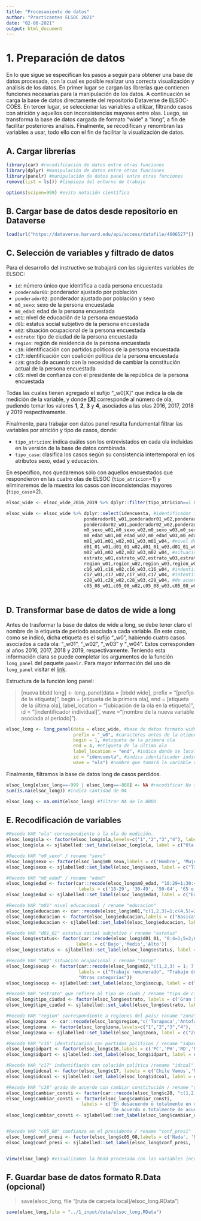 ```yaml
---
title: "Procesamiento de datos"
author: "Practicantes ELSOC 2021"
date: "02-06-2021"
output: html_document
---
```

# 1. Preparación de datos

En lo que sigue se especifican los pasos a seguir para obtener una base de datos procesada, con la cual es posible realizar una correcta visualización y análisis de los datos. En primer lugar se cargan las librerías que contienen funciones necesarias para la manipulación de los datos. A continuación se carga la base de datos directamente del repositorio Dataverse de ELSOC-COES. En tercer lugar, se seleccionar las variables a utilizar, filtrando casos con atrición y aquellos con inconsistencias mayores entre olas. Luego, se transforma la base de datos cargada de formato "wide" a "long", a fin de facilitar posteriores análisis. Finalmente, se recodifican y renombran las variables a usar, todo ello con el fin de facilitar la visualización de datos. 

## A. Cargar librerías
```r
library(car) #recodificación de datos entre otras funciones
library(dplyr) #manipulación de datos entre otras funciones
library(panelr) #manipulación de datos panel entre otras funciones
remove(list = ls()) #limpieza del entorno de trabajo

options(scipen=999) #evita notación científica
```

## B. Cargar base de datos desde repositorio en Dataverse 
```r
load(url("https://dataverse.harvard.edu/api/access/datafile/4606527")) #cargar bbdd desde url oficial alojado en dataverse 
```

## C. Selección de variables y filtrado de datos

Para el desarrollo del instructivo se trabajará con las siguientes variables de ELSOC:

- `id`: número único que identifica a cada persona encuestada
- `ponderador01`: ponderador ajustado por población
- `ponderador02`: ponderador ajustado por población y sexo
- `m0_sexo`: sexo de la persona encuestada
- `m0_edad`: edad de la persona encuestada
- `m01`: nivel de educación de la persona encuestada
- `d01`: estatus social subjetivo de la persona encuestada
- `m02`: situación ocupacional de la persona encuestada
- `estrato`: tipo de ciudad de la persona encuestada
- `region`: región de residencia de la persona encuestada
- `c16`: identificación con partidos políticos de la persona encuestada
- `c17`: identificación con coalición política de la persona encuestada
- `c28`: grado de acuerdo con la necesidad de cambiar la constitución actual de la persona encuestada
- `c05`: nivel de confianza con el presidente de la república de la persona encuestada

Todas las cuales tienen agregado el sufijo "_w0[X]" que indica la ola de medición de la variable, y donde **[X]** corresponde al número de ola, pudiendo tomar los valores **1**, **2**, **3** y **4**, asociados a las olas 2016, 2017, 2018 y 2019 respectivamente. 

Finalmente, para trabajar con datos panel resulta fundamental filtrar las variables por atrición y tipo de casos, donde:

- `tipo_atricion`: indica cuáles son los entrevistados en cada ola incluidas en la versión de la base de datos combinada.
- `tipo_caso`: clasifica los casos según su consistencia intertemporal en los atributos sexo, edad y educación.

En específico, nos quedaremos sólo con aquellos encuestados que respondieron en las cuatro olas de ELSOC (`tipo_atricion`=1) y eliminaremos de la muestra los casos con inconsistencias mayores (`tipo_caso`=2).
 
```r
elsoc_wide <- elsoc_wide_2016_2019 %>% dplyr::filter(tipo_atricion==1 & tipo_caso !=2) #filtrar atrición entre 2016-19 y casos c/inconsistencias mayores

elsoc_wide <- elsoc_wide %>% dplyr::select(idencuesta, #identificador individual
                             ponderador01_w01,ponderador01_w02,ponderador01_w03,ponderador01_w04, #ponderador población
                             ponderador02_w01,ponderador02_w02,ponderador02_w03,ponderador02_w04, #ponderador sexo
                             m0_sexo_w01,m0_sexo_w02,m0_sexo_w03,m0_sexo_w04, #sexo
                             m0_edad_w01,m0_edad_w02,m0_edad_w03,m0_edad_w04, #edad
                             m01_w01,m01_w02,m01_w03,m01_w04, #nivel de educación
                             d01_01_w01,d01_01_w02,d01_01_w03,d01_01_w04, #estatus social subjetivo
                             m02_w01,m02_w02,m02_w03,m02_w04, #situación ocupacional
                             estrato_w01,estrato_w02,estrato_w03,estrato_w04, #ciudad
                             region_w01,region_w02,region_w03,region_w04, #región
                             c16_w01,c16_w02,c16_w03,c16_w04, #indentificación con partido político
                             c17_w01,c17_w02,c17_w03,c17_w04, #intentificación con coalición política
                             c28_w01,c28_w02,c28_w03,c28_w04, #de acuerdo con cambiar la constitución actual
                             c05_08_w01,c05_08_w02,c05_08_w03,c05_08_w04) #confianza en el presidente
                             
```

## D. Transformar base de datos de wide a long

Antes de trasformar la base de datos de wide a long, se debe tener claro el nombre de la etiqueta de periodo asociada a cada variable. En este caso, como se indicó, dicha etiqueta es el sufijo "_w0", habiendo cuatro casos asociados a cada ola: "_w01", "_w02", "_w03" y "_w04". Estos corresponden al años 2016, 2017, 2018 y 2019, respectivamente. Teniendo esta información clara se puede completar los argumentos de la función `long_panel` del paquete `panelr`. Para mayor información del uso de `long_panel` visitar el [link](https://rdrr.io/cran/panelr/man/long_panel.html).

Estructura de la función long panel:

<div class="alert alert-info">

> [nueva bbdd long] <- long_panel(data = [bbdd wide], prefix = "[prefijo de la etiqueta]", begin = [etiqueta de la primera ola], end = [etiqueta de la última ola], label_location = "[ubicación de la ola en la etiqueta]", id = "[indentificador individual]", wave ="[nombre de la nueva variable asociada al periodo]").

</div>
```r
elsoc_long <- long_panel(data = elsoc_wide, #base de datos formato wide
                         prefix = "_w0", #caracteres antes de la etiqueta de cada ola
                         begin = 1, #etiqueta de la primera ola
                         end = 4, #etiqueta de la última ola
                         label_location = "end", #indica donde se localiza la etiqueta asociada a la ola 
                         id = "idencuesta", #indica identificador individual
                         wave = "ola") #nombre que tomará la variable que indica periodo. 
```

Finalmente, filtramos la base de datos long de casos perdidos.
```r
elsoc_long[elsoc_long==-999 | elsoc_long==-888] <- NA #recodificar No sabe y No responde en NA
sum(is.na(elsoc_long)) #indica cantidad de NA

elsoc_long <- na.omit(elsoc_long) #filtrar NA de la BBDD
```
## E. Recodificación de variables
```r

#Recode VAR "ola" correspondiente a la ola de medición.
elsoc_long$ola <- factor(elsoc_long$ola,levels=c("1","2","3","4"), labels = c('2016', '2017', '2018', '2019'))
elsoc_long$ola <- sjlabelled::set_label(elsoc_long$ola, label = c("Ola de Medición")) #etiquetamos variable

#Recode VAR "m0_sexo" / rename "sexo"
elsoc_long$sexo <- factor(elsoc_long$m0_sexo,labels = c('Hombre', 'Mujer'))
elsoc_long$sexo <- sjlabelled::set_label(elsoc_long$sexo, label = c("Tipo de sexo")) #etiquetamos variable

#Recode VAR "m0_edad" / rename "edad"
elsoc_long$edad <- factor(car::recode(elsoc_long$m0_edad, "18:29=1;30:49=2;50:64=3;65:150=4"),
                           labels = c('18-29', '30-49', '50-64', '65 o más'))
elsoc_long$edad <- sjlabelled::set_label(elsoc_long$edad, label = c("Edad en Tramos")) #etiquetamos variable

#Recode VAR "m01" nivel educacional / rename "educacion"
elsoc_long$educacion <- car::recode(elsoc_long$m01,"c(1,2,3)=1;c(4,5)=2;c(6,7)=3;c(8,9,10)=4")
elsoc_long$educacion <- factor(elsoc_long$educacion,labels = c("Basica","Media","Tecnica","Universitaria"))
elsoc_long$educacion <- sjlabelled::set_label(elsoc_long$educacion, label = c("Nivel Educacional")) #etiquetamos variable

#Recode VAR "d01_01" estatus social subjetivo / raneme "estatus"
elsoc_long$estatus<- factor(car::recode(elsoc_long$d01_01, "0:4=1;5=2;6:10=3"),
                          labels = c('Bajo','Medio','Alto'))
elsoc_long$estatus <- sjlabelled::set_label(elsoc_long$estatus, label = c("Estatus Social Subjetivo")) #etiquetamos variable

#Recode VAR "m02" situación ocupacional / rename "socup"
elsoc_long$socup <- factor(car::recode(elsoc_long$m02,"c(1,2,3) = 1; 7 = 2; 6 = 3; 5 = 4; c(4, 8, 9) = 5"),
                           labels = c("Trabajo remunerado", "Trabajo doméstico no remunerado", "Desempleado/a", "Jubilado/a o pensionado/a", 
                           "Otras categorías"))
elsoc_long$socup <- sjlabelled::set_label(elsoc_long$socup, label = c("Situación Ocupacional")) #etiquetamos variable

#Recode VAR "estrato" que refiere al tipo de ciuda / rename "tipo de ciudad"
elsoc_long$tipo_ciudad <- factor(elsoc_long$estrato, labels = c('Gran Santiago', 'Gran Valparaíso', 'Gran Concepción', 'Ciudades grandes', 'Ciudades medianas', 'Ciudades pequeñas'))
elsoc_long$tipo_ciudad <- sjlabelled::set_label(elsoc_long$estrato, label = c("Tipo de ciudad")) #etiquetamos variable

#Recode VAR "region" correspondiente a regiones del país/ raname "zona" relativa a macrozona geográfica.
elsoc_long$zona  <- car::recode(elsoc_long$region,"c('Tarapaca','Antofagasta','Atacama','Coquimbo','Arica')= 1;c('Valparaiso','Lib. Gral. B. Ohiggins','B. Ohiggins', 'Maule','Bio Bio')= 2;c('Araucania','Los Lagos','Aysen','Magallanes','Los Rios')=3 ;'Metropolitana'= 4")
elsoc_long$zona  <- factor(elsoc_long$zona,levels=c("1","2","3","4"), labels = c("Norte","Centro","Sur","Metropolitana"))
elsoc_long$zona <- sjlabelled::set_label(elsoc_long$zona, label = c("Zona Geográfica")) #etiquetamos variable

#Recode VAR "c16" identificación con partidos políticos / rename "idpart"
elsoc_long$idpart <- factor(elsoc_long$c16,labels = c('PC','PH','RD','PRO','EVO','PPD','AMP','PDC','PRI','RN','UDI','PS','PRDS','Otro','Ninguno'))
elsoc_long$idpart <- sjlabelled::set_label(elsoc_long$idpart, label = c("Indentificación con Partido Político")) #etiquetamos variable

#Recode VAR "c17" indentifiacón con colación política /rename "idcoal"
elsoc_long$idcoal <- factor(elsoc_long$c17, labels = c('Chile Vamos','Nueva Mayoría','Frente Amplio', 'Otra','Ninguna'))
elsoc_long$idcoal <- sjlabelled::set_label(elsoc_long$idcoal, label = c("Indentificación con Coalición Política")) #etiquetamos variable

#Recode VAR "c28" grado de acuerdo con cambiar constitución / rename "cambiar_consti"
elsoc_long$cambiar_consti <- factor(car::recode(elsoc_long$c28, "c(1,2)=1;c(3)=2;c(4,5)=3"))
elsoc_long$cambiar_consti <- factor(elsoc_long$cambiar_consti, 
                            labels = c('En desacuendo o totalmente en desacuerdo', 'Ni de acuerdo ni en desacuerdo', 
                                       'De acuerdo o totalmente de acuerdo'))
elsoc_long$cambiar_consti <- sjlabelled::set_label(elsoc_long$cambiar_consti, label = c("Grado de Acuerdo con Cambiar Constitución")) #etiquetamos variable


#Recode VAR "c05_08" confianza en el presidente / rename "conf_presi"
elsoc_long$conf_presi <- factor(elsoc_long$c05_08,labels = c('Nada', 'Poco', 'Algo', 'Bastante', 'Mucho'))
elsoc_long$conf_presi <- sjlabelled::set_label(elsoc_long$conf_presi, label = c("Confianza en el Presidente")) #etiquetamos variable


View(elsoc_long) #visualizamos la bbdd procesada con las variables incorporadas.
```

## F. Guardar base de datos formato R.Data (opcional)

>save(elsoc_long, file "[ruta de carpeta local]/elsoc_long.RData")

```r
save(elsoc_long,file = "../1_input/data/elsoc_long.RData")
```
